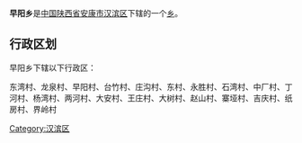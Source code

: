 {{中国乡级行政区
|行政区全称 = 早阳乡
|景观照片文件名 = 
|景观照片描述 = 
|汉语拼音 =
|其他语言 = 
|其他语言名称 = 
|位置图文件名 = 
|位置图描述 = 
|自定义图片=
|上级行政区 = [[陕西省|陕西省]][[安康市|安康市]][[汉滨区|汉滨区]]
|行政区类别 = [[乡级行政区|乡]]
|行政区划代码 = 
|行政区划 = 
|村委会 = 
|居委会 = 
|建置时间 = 
|领导职位 = 
|领导名称 = 
|政府驻地 = 
|毗邻 = 
|地理坐标 = 
|总面积 = 
|总人口 = 
|户籍人口 = 
|户籍人口年份 = 
|常住人口 = 
|常住人口年份 = 
|人口密度 = 
|GDP = 
|邮政编码 = 
|电话区号 = 
|官方网站 = 
|网站名称 = 
}}
'''早阳乡'''是[[中华人民共和国|中国]][[陕西省|陕西省]][[安康市|安康市]][[汉滨区|汉滨区]]下辖的一个[[乡级行政区|乡]]。

== 行政区划 ==
早阳乡下辖以下行政区：

东湾村、龙泉村、早阳村、台竹村、庄沟村、东村、永胜村、石湾村、中厂村、丁河村、杨湾村、两河村、大安村、王庄村、大树村、赵山村、寨垭村、吉庆村、纸房村、界岭村

{{陕西小作品}}
{{汉滨区行政区划}}

[[Category:汉滨区|Category:汉滨区]]